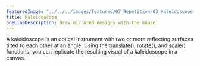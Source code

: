 ---
featuredImage: "../../../images/featured/07_Repetition-03_Kaleidoscope-thumbnail.png"
title: Kaleidoscope
oneLineDescription: Draw mirrored designs with the mouse.
---

A kaleidoscope is an optical instrument with two or more
reflecting surfaces tilted to each other at an angle. Using the
<a href="https://p5js.org/reference/#/p5/translate" target="_blank">translate()</a>,
<a href="https://p5js.org/reference/#/p5/rotate" target="_blank">rotate()</a>,
and <a href="https://p5js.org/reference/#/p5/scale" target="_blank">scale()</a> functions, you can replicate the resulting visual
of a kaleidoscope in a canvas.
